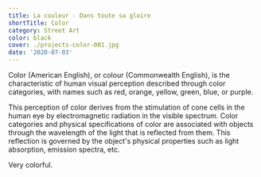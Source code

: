 ```yaml
---
title: La couleur - Dans toute sa gloire
shortTitle: Color
category: Street Art
color: black
cover: ./projects-color-001.jpg
date: '2020-07-03'
---
```


Color (American English), or colour (Commonwealth English), is the characteristic of human visual perception described through color categories, with names such as red, orange, yellow, green, blue, or purple.

This perception of color derives from the stimulation of cone cells in the human eye by electromagnetic radiation in the visible spectrum. Color categories and physical specifications of color are associated with objects through the wavelength of the light that is reflected from them. This reflection is governed by the object's physical properties such as light absorption, emission spectra, etc.

Very colorful.
